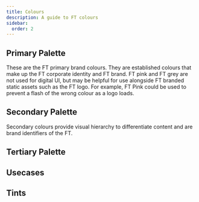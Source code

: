 ```yaml
---
title: Colours
description: A guide to FT colours
sidebar:
  order: 2
---
```



## Primary Palette

These are the FT primary brand colours. They are established colours that make up the FT corporate identity and FT brand. FT pink and FT grey are not used for digital UI, but may be helpful for use alongside FT branded static assets such as the FT logo. For example, FT Pink could be used to prevent a flash of the wrong colour as a logo loads.

<Palette brand="core" type="palette" palette="primary" />

## Secondary Palette

Secondary colours provide visual hierarchy to differentiate content and are brand identifiers of the FT.

<Palette brand="core" type="palette" palette="secondary" />

## Tertiary Palette

<Palette brand="core" type="palette" palette="tertiary" />

## Usecases

<Palette brand="core" type="use-case" />

## Tints

<Palette brand="core" type="tint" />
